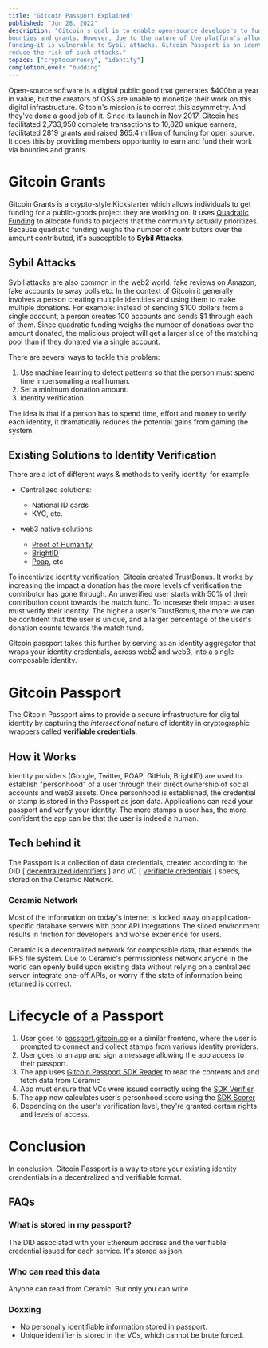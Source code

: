 ```yaml
---
title: "Gitcoin Passport Explained"
published: "Jun 28, 2022"
description: "Gitcoin's goal is to enable open-source developers to fund and monetize their work via
bounties and grants. However, due to the nature of the platform's allocation system—Quadratic
Funding—it is vulnerable to Sybil attacks. Gitcoin Passport is an identity verification system to
reduce the risk of such attacks."
topics: ["cryptocurrency", "identity"]
completionLevel: "budding"
---
```


Open-source software is a digital public good that generates $400bn a year in value, but the creators of OSS are unable to monetize their work on this digital infrastructure. Gitcoin's mission is to correct this asymmetry. And they've done a good job of it. Since its launch in Nov 2017,  Gitcoin has facilitated 2,733,950 complete transactions to 10,820 unique earners, facilitated 2819 grants and raised $65.4 million of funding for open source. It does this by providing members opportunity to earn and fund their work via bounties and grants.

# Gitcoin Grants

Gitcoin Grants is a crypto-style Kickstarter which allows individuals to get funding for a public-goods project they are working on. It uses [Quadratic Funding](https://wtfisqf.com) to allocate funds to projects that the community actually prioritizes. Because quadratic funding weighs the number of contributors over the amount contributed, it's susceptible to **Sybil Attacks**.

## Sybil Attacks

Sybil attacks are also common in the web2 world: fake reviews on Amazon, fake accounts to sway polls etc. In the context of Gitcoin it generally involves a person creating multiple identities and using them to make multiple donations. For example: instead of sending $100 dollars from a single account, a person creates 100 accounts and sends $1 through each of them. Since quadratic funding weighs the number of donations over the amount donated, the malicious project will get a larger slice of the matching pool than if they donated via a single account.

There are several ways to tackle this problem:
1. Use machine learning to detect patterns so that the person must spend time impersonating a real human.
2. Set a minimum donation amount.
3. Identity verification

The idea is that if a person has to spend time, effort and money to verify each identity, it dramatically reduces the potential gains from gaming the system.

## Existing Solutions to Identity Verification

There are a lot of different ways & methods to verify identity, for example:

- Centralized solutions: 
	- National ID cards
	- KYC, etc.

- web3 native solutions: 
	- [Proof of Humanity](https://www.proofofhumanity.id/)
	- [BrightID](https://www.brightid.org/)
	- [Poap](https://poap.xyz/), etc

To incentivize identity verification, Gitcoin created TrustBonus. It works by increasing the impact a donation has the more levels of verification the contributor has gone through. An unverified user starts with 50% of their contribution count towards the match fund. To increase their impact a user must verify their identity. The higher a user's TrustBonus, the more we can be confident that the user is unique, and a larger percentage of the user's donation counts towards the match fund.

Gitcoin passport takes this further by serving as an identity aggregator that wraps your identity credentials, across web2 and web3, into a single composable identity.

# Gitcoin Passport

The Gitcoin Passport aims to provide a secure infrastructure for digital identity by capturing the *intersectional* nature of identity in cryptographic wrappers called **verifiable credentials**.

## How it Works

Identity providers (Google, Twitter, POAP, GitHub, BrightID) are used to establish "personhood" of a user through their direct ownership of social accounts and web3 assets. Once personhood is established, the credential or stamp is stored in the Passport as json data. Applications can read your passport and verify your identity. The more stamps a user has, the more confident the app can be that the user is indeed a human.

## Tech behind it

The Passport is a collection of data credentials, created according to the DID [ [decentralized identifiers](https://www.w3.org/TR/did-core/) ] and VC [ [verifiable credentials](https://www.w3.org/TR/vc-data-model/#introduction) ] specs, stored on the Ceramic Network.

### Ceramic Network

Most of the information on today's internet is locked away on application-specific database servers with poor API integrations The siloed environment results in friction for developers and worse experience for users.

Ceramic is a decentralized network for composable data, that extends the IPFS file system. Due to Ceramic's permissionless network anyone in the world can openly build upon existing data without relying on a centralized server, integrate one-off APIs, or worry if the state of information being returned is correct.

# Lifecycle of a Passport

1. User goes to [passport.gitcoin.co](passport.gitcoin.co) or a similar frontend, where the user is prompted to connect and collect stamps from various identity providers.
2. User goes to an app and sign a message allowing the app access to their passport.
3. The app uses [Gitcoin Passport SDK Reader](https://github.com/gitcoinco/passport-sdk/tree/main/packages/reader) to read the contents and and fetch data from Ceramic
4. App must ensure that VCs were issued correctly using the [SDK Verifier](https://github.com/gitcoinco/passport-sdk/tree/main/packages/verifier).
5. The app now calculates user's personhood score using the [SDK Scorer](https://github.com/gitcoinco/passport-sdk/tree/main/packages/scorer)
6. Depending on the user's verification level, they're granted certain rights and levels of access.

# Conclusion

In conclusion, Gitcoin Passport is a way to store your existing identity crendentials in a decentralized and verifiable format.

## FAQs

### What is stored in my passport?

The DID associated with your Ethereum address and the verifiable credential issued for each service. It's stored as json.

### Who can read this data
  
Anyone can read from Ceramic. But only you can write.

### Doxxing
- No personally identifiable information stored in passport.
- Unique identifier is stored in the VCs, which cannot be brute forced.
